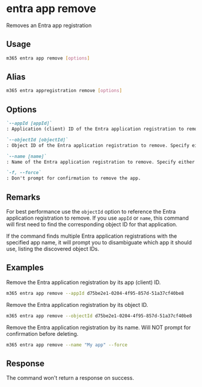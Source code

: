 
# entra app remove

Removes an Entra app registration

## Usage

```sh
m365 entra app remove [options]
```

## Alias

```sh
m365 entra appregistration remove [options]
```

## Options

```md definition-list
`--appId [appId]`
: Application (client) ID of the Entra application registration to remove. Specify either `appId`, `objectId` or `name` but not multiple.

`--objectId [objectId]`
: Object ID of the Entra application registration to remove. Specify either `appId`, `objectId` or `name` but not multiple.

`--name [name]`
: Name of the Entra application registration to remove. Specify either `appId`, `objectId` or `name` but not multiple.

`-f, --force`
: Don't prompt for confirmation to remove the app.
```

<Global />

## Remarks

For best performance use the `objectId` option to reference the Entra application registration to remove. If you use `appId` or `name`, this command will first need to find the corresponding object ID for that application.

If the command finds multiple Entra application registrations with the specified app name, it will prompt you to disambiguate which app it should use, listing the discovered object IDs.

## Examples

Remove the Entra application registration by its app (client) ID.

```sh
m365 entra app remove --appId d75be2e1-0204-4f95-857d-51a37cf40be8
```

Remove the Entra application registration by its object ID.

```sh
m365 entra app remove --objectId d75be2e1-0204-4f95-857d-51a37cf40be8
```

Remove the Entra application registration by its name. Will NOT prompt for confirmation before deleting.

```sh
m365 entra app remove --name "My app" --force
```

## Response

The command won't return a response on success.
